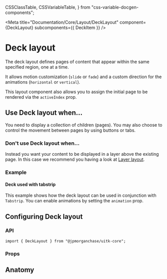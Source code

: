   CSSClassTable,
  CSSVariableTable,
} from "css-variable-docgen-components";

<Meta
  title="Documentation/Core/Layout/DeckLayout"
  component={DeckLayout}
  subcomponents={{ DeckItem }}
/>

# Deck layout

The deck layout defines pages of content that appear within the same specified region, one at a time.

It allows motion customization (`slide` or `fade`) and a custom direction for the animations (`horizontal` or `vertical`).

This layout component also allows you to assign the initial page to be rendered via the `activeIndex` prop.

<Canvas>
  <Story id="core-layout-decklayout--default-deck-layout" />
</Canvas>

## Use Deck layout when...

You need to display a collection of children (pages). You may also choose to control the movement between pages by using buttons or tabs.

### Don't use Deck layout when...

Instead you want your content to be displayed in a layer above the existing page. In this case we recommend you having a look at [Layer layout](?path=/docs/documentation-core-layout-layerlayout--page).

### Example

#### Deck used with tabstrip

This example shows how the deck layout can be used in conjunction with `Tabstrip`. You can enable animations by setting the `animation` prop.

<Canvas>
  <Story id="core-layout-decklayout--deck-in-tabstrip" />
</Canvas>

## Configuring Deck layout

### API

```
import { DeckLayout } from "@jpmorganchase/uitk-core";
```

### Props

<ArgsTable of={DeckLayout} />

## Anatomy

<Canvas>
  <ComponentAnatomy>
    <DeckLayout style={{ border: "dashed 1px black", padding: "1rem" }}>
      <DeckItem
        style={{
          border: "dashed 1px black",
          padding: "1rem",
          display: "block",
        }}
      />
    </DeckLayout>
  </ComponentAnatomy>
</Canvas>

<HelpAndSupport />

